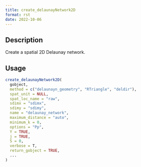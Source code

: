 ```yaml
--- 
title: create_delaunayNetwork2D 
format: rst 
date: 2022-10-06 
--- 
```


## Description

Create a spatial 2D Delaunay network.


## Usage

```r
create_delaunayNetwork2D(
  gobject,
  method = c("delaunayn_geometry", "RTriangle", "deldir"),
  spat_unit = NULL,
  spat_loc_name = "raw",
  sdimx = "sdimx",
  sdimy = "sdimy",
  name = "delaunay_network",
  maximum_distance = "auto",
  minimum_k = 0,
  options = "Pp",
  Y = TRUE,
  j = TRUE,
  S = 0,
  verbose = T,
  return_gobject = TRUE,
  ...
)
```


